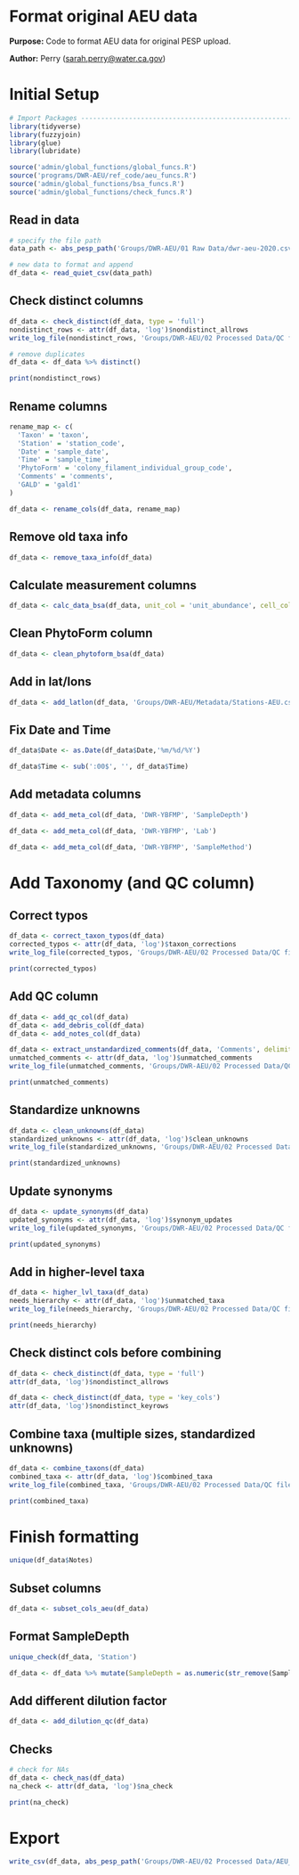 # Format original AEU data

**Purpose:** Code to format AEU data for original PESP upload.

**Author:** Perry ([sarah.perry\@water.ca.gov](mailto:sarah.perry@water.ca.gov){.email})

# Initial Setup

```r
# Import Packages ---------------------------------------------------------
library(tidyverse)
library(fuzzyjoin)
library(glue)
library(lubridate)

source('admin/global_functions/global_funcs.R')
source('programs/DWR-AEU/ref_code/aeu_funcs.R')
source('admin/global_functions/bsa_funcs.R')
source('admin/global_functions/check_funcs.R')
```

## Read in data

```r
# specify the file path
data_path <- abs_pesp_path('Groups/DWR-AEU/01 Raw Data/dwr-aeu-2020.csv')

# new data to format and append
df_data <- read_quiet_csv(data_path)
```

## Check distinct columns

```r
df_data <- check_distinct(df_data, type = 'full')
nondistinct_rows <- attr(df_data, 'log')$nondistinct_allrows
write_log_file(nondistinct_rows, 'Groups/DWR-AEU/02 Processed Data/QC files/tables/AEU_nondistinct_rows.csv')

# remove duplicates
df_data <- df_data %>% distinct()

print(nondistinct_rows)
```

## Rename columns

```r
rename_map <- c(
  'Taxon' = 'taxon',
  'Station' = 'station_code',
  'Date' = 'sample_date',
  'Time' = 'sample_time',
  'PhytoForm' = 'colony_filament_individual_group_code',
  'Comments' = 'comments',
  'GALD' = 'gald1'
)

df_data <- rename_cols(df_data, rename_map)
```

## Remove old taxa info

```r
df_data <- remove_taxa_info(df_data)
```

## Calculate measurement columns

```r
df_data <- calc_data_bsa(df_data, unit_col = 'unit_abundance', cell_col = 'total_cells')
```

## Clean PhytoForm column

```r
df_data <- clean_phytoform_bsa(df_data)
```

## Add in lat/lons

```r
df_data <- add_latlon(df_data, 'Groups/DWR-AEU/Metadata/Stations-AEU.csv')
```

## Fix Date and Time

```r
df_data$Date <- as.Date(df_data$Date,'%m/%d/%Y')

df_data$Time <- sub(':00$', '', df_data$Time)
```

## Add metadata columns

```r
df_data <- add_meta_col(df_data, 'DWR-YBFMP', 'SampleDepth')

df_data <- add_meta_col(df_data, 'DWR-YBFMP', 'Lab')

df_data <- add_meta_col(df_data, 'DWR-YBFMP', 'SampleMethod')
```

# Add Taxonomy (and QC column)

## Correct typos

```r
df_data <- correct_taxon_typos(df_data)
corrected_typos <- attr(df_data, 'log')$taxon_corrections
write_log_file(corrected_typos, 'Groups/DWR-AEU/02 Processed Data/QC files/tables/AEU_corrected_typos.csv')

print(corrected_typos)
```

## Add QC column

```r
df_data <- add_qc_col(df_data)
df_data <- add_debris_col(df_data)
df_data <- add_notes_col(df_data)

df_data <- extract_unstandardized_comments(df_data, 'Comments', delimiter = '. ')
unmatched_comments <- attr(df_data, 'log')$unmatched_comments
write_log_file(unmatched_comments, 'Groups/DWR-AEU/02 Processed Data/QC files/tables/AEU_leftover_comments.csv')

print(unmatched_comments)
```

## Standardize unknowns

```r
df_data <- clean_unknowns(df_data)
standardized_unknowns <- attr(df_data, 'log')$clean_unknowns
write_log_file(standardized_unknowns, 'Groups/DWR-AEU/02 Processed Data/QC files/tables/AEU_standardized_unknowns.csv')

print(standardized_unknowns)
```

## Update synonyms

```r
df_data <- update_synonyms(df_data)
updated_synonyms <- attr(df_data, 'log')$synonym_updates
write_log_file(updated_synonyms, 'Groups/DWR-AEU/02 Processed Data/QC files/tables/AEU_updated_synonyms.csv')

print(updated_synonyms)
```

## Add in higher-level taxa

```r
df_data <- higher_lvl_taxa(df_data)
needs_hierarchy <- attr(df_data, 'log')$unmatched_taxa
write_log_file(needs_hierarchy, 'Groups/DWR-AEU/02 Processed Data/QC files/tables/AEU_needs_hierarchy.csv')

print(needs_hierarchy)
```

## Check distinct cols before combining

```r
df_data <- check_distinct(df_data, type = 'full')
attr(df_data, 'log')$nondistinct_allrows

df_data <- check_distinct(df_data, type = 'key_cols')
attr(df_data, 'log')$nondistinct_keyrows
```

## Combine taxa (multiple sizes, standardized unknowns)

```r
df_data <- combine_taxons(df_data)
combined_taxa <- attr(df_data, 'log')$combined_taxa
write_log_file(combined_taxa, 'Groups/DWR-AEU/02 Processed Data/QC files/tables/AEU_combined_taxa.csv')

print(combined_taxa)
```

# Finish formatting

```r
unique(df_data$Notes)
```

## Subset columns

```r
df_data <- subset_cols_aeu(df_data)
```

## Format SampleDepth

```r
unique_check(df_data, 'Station')
```

```r
df_data <- df_data %>% mutate(SampleDepth = as.numeric(str_remove(SampleDepth, ' meter')))
```

## Add different dilution factor

```r
df_data <- add_dilution_qc(df_data)
```

## Checks

```r
# check for NAs
df_data <- check_nas(df_data)
na_check <- attr(df_data, 'log')$na_check

print(na_check)
```

# Export

```r
write_csv(df_data, abs_pesp_path('Groups/DWR-AEU/02 Processed Data/AEU_draft.csv'))
```
